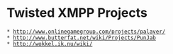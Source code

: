 = Twisted XMPP Projects =

 * http://www.onlinegamegroup.com/projects/palaver/
 * http://www.butterfat.net/wiki/Projects/PunJab
 * http://wokkel.ik.nu/wiki/
